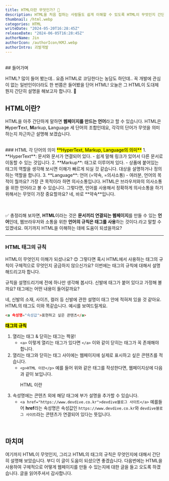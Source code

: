 ```yaml
---
title: HTML이란 무엇인가? 🤔
description: HTML을 처음 접하는 사람들도 쉽게 이해할 수 있도록 HTML이 무엇인지 간단하게 설명합니다.
thumbnail: /html.webp
categories: HTML
writeDate: "2024-05-20T16:28:45Z"
releaseDate: "2024-06-05T16:28:45Z"
authorName: Jin
authorIcon: /authorIcon/KMJ.webp
authorIntro: 괴발개발
---
```




<br/>
## 들어가며
<br/>

HTML? 많이 들어 봤는데.. 요즘 HTML로 코딩한다는 농담도 하던데..
꼭 개발에 관심이 없는 일반인이더라도 한 번쯤은 들어봤을 단어 HTML!
오늘은 그 HTML이 도대체 뭔지 간단히 설명을 해보고자 합니다. 🙂

## HTML이란?
HTML을 아주 간단하게 말하면 **웹페이지를 만드는 언어**라고 할 수 있습니다.
HTML은 **H**yper**T**ext, **M**arkup, **L**anguage 세 단어의 조합인데요,
각각의 단어가 무엇을 의미하는지 차근차근 설명해 보겠습니다.

<br/>
### HTML 각 단어의 의미
<mark>**HyperText, Markup, Language의 의미**</mark>
1. **HyperText**: 문서와 문서가 연결되어 있다.
   - 쉽게 말해 링크가 있어서 다른 문서로 이동할 수 있는 것입니다.
2. **Markup**: 태그로 이루어져 있다.
   - 상품에 붙어있는 태그의 역할을 생각해 보시면 이해가 빠르게 되실 것 같습니다. 대상을 설명하거나 정의하는 역할을 합니다.
3. **Language**: 언어 (=약속, =의사소통)
   - 여러분, 언어의 목적이 뭘까요? 가장 큰 목적이라 하면 의사소통입니다. HTML은 브라우저와의 의사소통을 위한 언어라고 볼 수 있습니다.
   그렇다면, 언어를 사용해서 정확하게 의사소통을 하기 위해서는 무엇이 가장 중요할까요? 네, 바로 **약속**입니다.

<br/><br/>
✅ 총정리해 보자면,
**HTML**이라는 것은 **문서끼리 연결되는 웹페이지**를 만들 수 있는 **언어**인데, 웹브라우저와 소통을 위한 **언어의 규칙은 태그를 사용**하는 것이다.라고 말할 수 있겠네요. 여기까지 HTML을 이해하는 데에 도움이 되셨을까요?

---
### HTML 태그의 규칙
HTML이 무엇인지 이해가 되셨나요? 😊
그렇다면 혹시 HTML에서 사용하는 태그의 규칙이 구체적으로 무엇인지 궁금하지 않으신가요?
이번에는 태그의 규칙에 대해서 설명해드리고자 합니다.

규칙을 설명드리기에 전에 하나만 생각해 봅시다.
신발에 태그가 붙어 있다고 가정해 볼까요? 태그에는 어떤 내용이 들어갈까요?

네, 신발의 소재, 사이즈, 컬러 등 신발에 관한 설명이 태그 안에 적혀져 있을 것 같아요.
HTML의 태그도 이와 똑같습니다. 예시를 보여드릴게요.


```html
<a 속성명="속성값">표현하고 싶은 콘텐츠</a>
```

<mark>**태그의 규칙**</mark>
1. 열리는 태그 & 닫히는 태그는 짝꿍!
   - `<a>` 이렇게 열리는 태그가 있다면 `</a>` 이와 같이 닫히는 태그가 꼭 존재해야 합니다.
2. 열리는 태그와 닫히는 태그 사이에는 웹페이지에 실제로 표시하고 싶은 콘텐츠를 적습니다.
   - `<p>HTML 이란</p>`
   예를 들어 위와 같은 태그를 작성한다면, 웹페이지상에 다음과 같이 보입니다. <p>HTML 이란</p>
3. 속성명에는 콘텐츠 외에 해당 태그에 부가 설명을 추가할 수 있습니다.
   - `<a href="https://www.devdive.co.kr">devdive블로그 사이트</a>`
   예를들어 **href**라는 속성명은 속성값인 `https://www.devdive.co.kr`와 `devdive블로그 사이트`라는 콘텐츠가 연결되어 있다는 뜻입니다.

<br/>

## 마치며
여기까지 HTML이 무엇인지, 그리고 HTML의 태그의 규칙은 무엇인지에 대해서 간단히 설명해 보았습니다.
부디 이 글이 도움이 되셨으면 좋겠습니다. 다음번에는 HTML을 사용하여 구체적으로 어떻게 웹페이지를 만들 수 있는지에 대한 글을 들고 오도록 하겠습니다. 글을 읽어주셔서 감사합니다.
<br/>
<br/>
<br/>